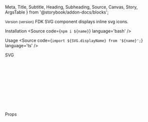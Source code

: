   Meta,
  Title,
  Subtitle,
  Heading,
  Subheading,
  Source,
  Canvas,
  Story,
  ArgsTable
} from '@storybook/addon-docs/blocks';


<Meta title='Components/SVG' />

<Title>SVG</Title>
<Subtitle>
  <small>Version {version}</small>
</Subtitle>
<Subtitle>FDK SVG component displays inline svg icons.</Subtitle>

<Heading>Installation</Heading>
<Source code={`npm i ${name}`} language='bash' />

<Heading>Usage</Heading>
<Source code={`import ${SVG.displayName} from '${name}';`} language='ts' />

<Subheading>SVG</Subheading>
<Subtitle />

<Canvas>
  <Story name='SVG'>
    <div style={{ padding: '10px' }}>
      <SVG name='quality1' className='quality1-icon' />
    </div>
  </Story>
</Canvas>

<Heading>Props</Heading>
<ArgsTable of={SVG} />
